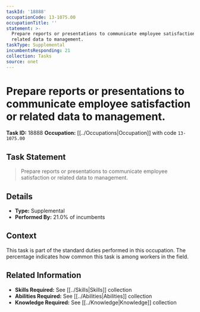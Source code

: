 ```yaml
---
taskId: '18888'
occupationCode: 13-1075.00
occupationTitle: ''
statement: >-
  Prepare reports or presentations to communicate employee satisfaction or
  related data to management.
taskType: Supplemental
incumbentsResponding: 21
collection: Tasks
source: onet
---
```

# Prepare reports or presentations to communicate employee satisfaction or related data to management.

**Task ID:** 18888
**Occupation:** [[../Occupations|Occupation]] with code `13-1075.00`

## Task Statement

> Prepare reports or presentations to communicate employee satisfaction or related data to management.

## Details

- **Type:** Supplemental
- **Performed By:** 21.0% of incumbents

## Context

This task is part of the standard duties performed in this occupation. The percentage indicates how common this task is among workers in the field.

## Related Information

- **Skills Required:** See [[../Skills|Skills]] collection
- **Abilities Required:** See [[../Abilities|Abilities]] collection
- **Knowledge Required:** See [[../Knowledge|Knowledge]] collection
